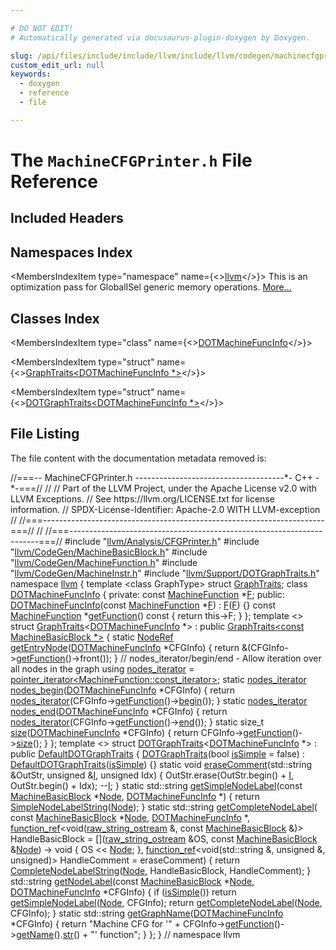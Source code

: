 ```yaml
---

# DO NOT EDIT!
# Automatically generated via docusaurus-plugin-doxygen by Doxygen.

slug: /api/files/include/include/llvm/include/llvm/codegen/machinecfgprinter-h
custom_edit_url: null
keywords:
  - doxygen
  - reference
  - file

---
```





# The `MachineCFGPrinter.h` File Reference

<DoxygenPage pluginConfig={pluginConfig}>



## Included Headers

<IncludesList>
<IncludesListItem
  filePath="llvm/Analysis/CFGPrinter.h"
  permalink="/docs/api/files/include/include/llvm/include/llvm/analysis/cfgprinter-h"
  isLocal="true" />
<IncludesListItem
  filePath="llvm/CodeGen/MachineBasicBlock.h"
  permalink="/docs/api/files/include/include/llvm/include/llvm/codegen/machinebasicblock-h"
  isLocal="true" />
<IncludesListItem
  filePath="llvm/CodeGen/MachineFunction.h"
  permalink="/docs/api/files/include/include/llvm/include/llvm/codegen/machinefunction-h"
  isLocal="true" />
<IncludesListItem
  filePath="llvm/CodeGen/MachineInstr.h"
  permalink="/docs/api/files/include/include/llvm/include/llvm/codegen/machineinstr-h"
  isLocal="true" />
<IncludesListItem
  filePath="llvm/Support/DOTGraphTraits.h"
  permalink="/docs/api/files/include/include/llvm/include/llvm/support/dotgraphtraits-h"
  isLocal="true" />
</IncludesList>

## Namespaces Index

<MembersIndex>

<MembersIndexItem
  type="namespace"
  name={<><a href="/docs/api/namespaces/llvm">llvm</a></>}>
This is an optimization pass for GlobalISel generic memory operations. <a href="/docs/api/namespaces/llvm/#details">More...</a>
</MembersIndexItem>

</MembersIndex>

## Classes Index

<MembersIndex>

<MembersIndexItem
  type="class"
  name={<><a href="/docs/api/classes/llvm/dotmachinefuncinfo">DOTMachineFuncInfo</a></>}>
</MembersIndexItem>

<MembersIndexItem
  type="struct"
  name={<><a href="/docs/api/structs/llvm/graphtraits-41c48be9c9012afa1dbd1bc6b52e29f7">GraphTraits&lt;DOTMachineFuncInfo *&gt;</a></>}>
</MembersIndexItem>

<MembersIndexItem
  type="struct"
  name={<><a href="/docs/api/structs/llvm/dotgraphtraits-41c48be9c9012afa1dbd1bc6b52e29f7">DOTGraphTraits&lt;DOTMachineFuncInfo *&gt;</a></>}>
</MembersIndexItem>

</MembersIndex>


## File Listing

The file content with the documentation metadata removed is:

<ProgramListing>

<Link id="l00001" /><CodeLine lineNumber="1"><span class="doxyHighlightComment">//===-- MachineCFGPrinter.h -------------------------------------&#42;- C++ -&#42;-===//</span></CodeLine>
<Link id="l00002" /><CodeLine lineNumber="2"><span class="doxyHighlightComment">//</span></CodeLine>
<Link id="l00003" /><CodeLine lineNumber="3"><span class="doxyHighlightComment">// Part of the LLVM Project, under the Apache License v2.0 with LLVM Exceptions.</span></CodeLine>
<Link id="l00004" /><CodeLine lineNumber="4"><span class="doxyHighlightComment">// See https://llvm.org/LICENSE.txt for license information.</span></CodeLine>
<Link id="l00005" /><CodeLine lineNumber="5"><span class="doxyHighlightComment">// SPDX-License-Identifier: Apache-2.0 WITH LLVM-exception</span></CodeLine>
<Link id="l00006" /><CodeLine lineNumber="6"><span class="doxyHighlightComment">//</span></CodeLine>
<Link id="l00007" /><CodeLine lineNumber="7"><span class="doxyHighlightComment">//===----------------------------------------------------------------------===//</span></CodeLine>
<Link id="l00008" /><CodeLine lineNumber="8"><span class="doxyHighlightComment">//</span></CodeLine>
<Link id="l00009" /><CodeLine lineNumber="9"><span class="doxyHighlightComment">//===----------------------------------------------------------------------===//</span></CodeLine>
<Link id="l00010" /><CodeLine lineNumber="10"></CodeLine>
<Link id="l00011" /><CodeLine lineNumber="11"><span class="doxyHighlightPreprocessor">#include &quot;<a href="/docs/api/files/include/include/llvm/include/llvm/analysis/cfgprinter-h">llvm/Analysis/CFGPrinter.h</a>&quot;</span></CodeLine>
<Link id="l00012" /><CodeLine lineNumber="12"><span class="doxyHighlightPreprocessor">#include &quot;<a href="/docs/api/files/include/include/llvm/include/llvm/codegen/machinebasicblock-h">llvm/CodeGen/MachineBasicBlock.h</a>&quot;</span></CodeLine>
<Link id="l00013" /><CodeLine lineNumber="13"><span class="doxyHighlightPreprocessor">#include &quot;<a href="/docs/api/files/include/include/llvm/include/llvm/codegen/machinefunction-h">llvm/CodeGen/MachineFunction.h</a>&quot;</span></CodeLine>
<Link id="l00014" /><CodeLine lineNumber="14"><span class="doxyHighlightPreprocessor">#include &quot;<a href="/docs/api/files/include/include/llvm/include/llvm/codegen/machineinstr-h">llvm/CodeGen/MachineInstr.h</a>&quot;</span></CodeLine>
<Link id="l00015" /><CodeLine lineNumber="15"><span class="doxyHighlightPreprocessor">#include &quot;<a href="/docs/api/files/include/include/llvm/include/llvm/support/dotgraphtraits-h">llvm/Support/DOTGraphTraits.h</a>&quot;</span></CodeLine>
<Link id="l00016" /><CodeLine lineNumber="16"></CodeLine>
<Link id="l00017" /><CodeLine lineNumber="17"><span class="doxyHighlightKeyword">namespace </span><span class="doxyHighlight"><a href="/docs/api/namespaces/llvm">llvm</a> &#123;</span></CodeLine>
<Link id="l00018" /><CodeLine lineNumber="18"></CodeLine>
<Link id="l00019" /><CodeLine lineNumber="19"><span class="doxyHighlightKeyword">template</span><span class="doxyHighlight"> &lt;</span><span class="doxyHighlightKeyword">class</span><span class="doxyHighlight"> GraphType&gt; </span><span class="doxyHighlightKeyword">struct </span><span class="doxyHighlight"><a href="/docs/api/structs/llvm/graphtraits">GraphTraits</a>;</span></CodeLine>
<Link id="l00020" /><CodeLine lineNumber="20" lineLink="/docs/api/classes/llvm/dotmachinefuncinfo"><span class="doxyHighlightKeyword">class </span><span class="doxyHighlight"><a href="/docs/api/classes/llvm/dotmachinefuncinfo/#abeb01365c588df16cea4d3d0da0d0e68">DOTMachineFuncInfo</a> &#123;</span></CodeLine>
<Link id="l00021" /><CodeLine lineNumber="21"><span class="doxyHighlightKeyword">private</span><span class="doxyHighlight">:</span></CodeLine>
<Link id="l00022" /><CodeLine lineNumber="22"><span class="doxyHighlight">  </span><span class="doxyHighlightKeyword">const</span><span class="doxyHighlight"> <a href="/docs/api/classes/llvm/machinefunction">MachineFunction</a> &#42;<a href="/docs/api/files/lib/lib/support/md5-cpp/#a96d73bbd7af15cb1fc38c3f4a3bd82e9">F</a>;</span></CodeLine>
<Link id="l00023" /><CodeLine lineNumber="23"></CodeLine>
<Link id="l00024" /><CodeLine lineNumber="24"><span class="doxyHighlightKeyword">public</span><span class="doxyHighlight">:</span></CodeLine>
<Link id="l00025" /><CodeLine lineNumber="25" lineLink="/docs/api/classes/llvm/dotmachinefuncinfo/#abeb01365c588df16cea4d3d0da0d0e68"><span class="doxyHighlight">  <a href="/docs/api/classes/llvm/dotmachinefuncinfo/#abeb01365c588df16cea4d3d0da0d0e68">DOTMachineFuncInfo</a>(</span><span class="doxyHighlightKeyword">const</span><span class="doxyHighlight"> <a href="/docs/api/classes/llvm/machinefunction">MachineFunction</a> &#42;<a href="/docs/api/files/lib/lib/support/md5-cpp/#a96d73bbd7af15cb1fc38c3f4a3bd82e9">F</a>) : <a href="/docs/api/files/lib/lib/support/md5-cpp/#a96d73bbd7af15cb1fc38c3f4a3bd82e9">F</a>(<a href="/docs/api/files/lib/lib/support/md5-cpp/#a96d73bbd7af15cb1fc38c3f4a3bd82e9">F</a>) &#123;&#125;</span></CodeLine>
<Link id="l00026" /><CodeLine lineNumber="26"></CodeLine>
<Link id="l00027" /><CodeLine lineNumber="27" lineLink="/docs/api/classes/llvm/dotmachinefuncinfo/#adae2ee1552f329f126a77a1b7331ef35"><span class="doxyHighlight">  </span><span class="doxyHighlightKeyword">const</span><span class="doxyHighlight"> <a href="/docs/api/classes/llvm/machinefunction">MachineFunction</a> &#42;<a href="/docs/api/classes/llvm/dotmachinefuncinfo/#adae2ee1552f329f126a77a1b7331ef35">getFunction</a>()</span><span class="doxyHighlightKeyword"> const </span><span class="doxyHighlight">&#123; </span><span class="doxyHighlightKeywordFlow">return</span><span class="doxyHighlight"> this-&gt;F; &#125;</span></CodeLine>
<Link id="l00028" /><CodeLine lineNumber="28"><span class="doxyHighlight">&#125;;</span></CodeLine>
<Link id="l00029" /><CodeLine lineNumber="29"></CodeLine>
<Link id="l00030" /><CodeLine lineNumber="30"><span class="doxyHighlightKeyword">template</span><span class="doxyHighlight"> &lt;&gt;</span></CodeLine>
<Link id="l00031" /><CodeLine lineNumber="31" lineLink="/docs/api/structs/llvm/graphtraits-41c48be9c9012afa1dbd1bc6b52e29f7"><span class="doxyHighlightKeyword">struct </span><span class="doxyHighlight"><a href="/docs/api/structs/llvm/graphtraits">GraphTraits</a>&lt;<a href="/docs/api/classes/llvm/dotmachinefuncinfo">DOTMachineFuncInfo</a> &#42;&gt;</span></CodeLine>
<Link id="l00032" /><CodeLine lineNumber="32"><span class="doxyHighlight">    : </span><span class="doxyHighlightKeyword">public</span><span class="doxyHighlight"> <a href="/docs/api/structs/llvm/graphtraits">GraphTraits&lt;const MachineBasicBlock &#42;&gt;</a> &#123;</span></CodeLine>
<Link id="l00033" /><CodeLine lineNumber="33" lineLink="/docs/api/structs/llvm/graphtraits-41c48be9c9012afa1dbd1bc6b52e29f7/#a44e567b8131868cb1a354a4f9b525b57"><span class="doxyHighlight">  </span><span class="doxyHighlightKeyword">static</span><span class="doxyHighlight"> <a href="/docs/api/structs/llvm/graphtraits/#a741f7d63af17a7bd0bcf63f68e8658bd">NodeRef</a> <a href="/docs/api/structs/llvm/graphtraits-41c48be9c9012afa1dbd1bc6b52e29f7/#a44e567b8131868cb1a354a4f9b525b57">getEntryNode</a>(<a href="/docs/api/classes/llvm/dotmachinefuncinfo">DOTMachineFuncInfo</a> &#42;CFGInfo) &#123;</span></CodeLine>
<Link id="l00034" /><CodeLine lineNumber="34"><span class="doxyHighlight">    </span><span class="doxyHighlightKeywordFlow">return</span><span class="doxyHighlight"> &amp;(CFGInfo-&gt;<a href="/docs/api/classes/llvm/dotmachinefuncinfo/#adae2ee1552f329f126a77a1b7331ef35">getFunction</a>()-&gt;front());</span></CodeLine>
<Link id="l00035" /><CodeLine lineNumber="35"><span class="doxyHighlight">  &#125;</span></CodeLine>
<Link id="l00036" /><CodeLine lineNumber="36"></CodeLine>
<Link id="l00037" /><CodeLine lineNumber="37"><span class="doxyHighlight">  </span><span class="doxyHighlightComment">// nodes&#95;iterator/begin/end - Allow iteration over all nodes in the graph</span></CodeLine>
<Link id="l00038" /><CodeLine lineNumber="38" lineLink="/docs/api/structs/llvm/graphtraits-41c48be9c9012afa1dbd1bc6b52e29f7/#a77790aa243a2e7f104b385237a782968"><span class="doxyHighlight">  </span><span class="doxyHighlightKeyword">using </span><span class="doxyHighlight"><a href="/docs/api/structs/llvm/graphtraits-41c48be9c9012afa1dbd1bc6b52e29f7/#a77790aa243a2e7f104b385237a782968">nodes&#95;iterator</a> = <a href="/docs/api/classes/llvm/pointer-iterator">pointer&#95;iterator&lt;MachineFunction::const&#95;iterator&gt;</a>;</span></CodeLine>
<Link id="l00039" /><CodeLine lineNumber="39"></CodeLine>
<Link id="l00040" /><CodeLine lineNumber="40" lineLink="/docs/api/structs/llvm/graphtraits-41c48be9c9012afa1dbd1bc6b52e29f7/#aecd5ade153cc63bdddf084681b6c95bb"><span class="doxyHighlight">  </span><span class="doxyHighlightKeyword">static</span><span class="doxyHighlight"> <a href="/docs/api/structs/llvm/graphtraits-41c48be9c9012afa1dbd1bc6b52e29f7/#a77790aa243a2e7f104b385237a782968">nodes&#95;iterator</a> <a href="/docs/api/structs/llvm/graphtraits-41c48be9c9012afa1dbd1bc6b52e29f7/#aecd5ade153cc63bdddf084681b6c95bb">nodes&#95;begin</a>(<a href="/docs/api/classes/llvm/dotmachinefuncinfo">DOTMachineFuncInfo</a> &#42;CFGInfo) &#123;</span></CodeLine>
<Link id="l00041" /><CodeLine lineNumber="41"><span class="doxyHighlight">    </span><span class="doxyHighlightKeywordFlow">return</span><span class="doxyHighlight"> <a href="/docs/api/structs/llvm/graphtraits-41c48be9c9012afa1dbd1bc6b52e29f7/#a77790aa243a2e7f104b385237a782968">nodes&#95;iterator</a>(CFGInfo-&gt;<a href="/docs/api/classes/llvm/dotmachinefuncinfo/#adae2ee1552f329f126a77a1b7331ef35">getFunction</a>()-&gt;<a href="/docs/api/classes/llvm/machinefunction/#ab0789854909cf47f640a85fa2bac29c7">begin</a>());</span></CodeLine>
<Link id="l00042" /><CodeLine lineNumber="42"><span class="doxyHighlight">  &#125;</span></CodeLine>
<Link id="l00043" /><CodeLine lineNumber="43"></CodeLine>
<Link id="l00044" /><CodeLine lineNumber="44" lineLink="/docs/api/structs/llvm/graphtraits-41c48be9c9012afa1dbd1bc6b52e29f7/#ac857dab36c8edcd5ca0e1cd7f84d873e"><span class="doxyHighlight">  </span><span class="doxyHighlightKeyword">static</span><span class="doxyHighlight"> <a href="/docs/api/structs/llvm/graphtraits-41c48be9c9012afa1dbd1bc6b52e29f7/#a77790aa243a2e7f104b385237a782968">nodes&#95;iterator</a> <a href="/docs/api/structs/llvm/graphtraits-41c48be9c9012afa1dbd1bc6b52e29f7/#ac857dab36c8edcd5ca0e1cd7f84d873e">nodes&#95;end</a>(<a href="/docs/api/classes/llvm/dotmachinefuncinfo">DOTMachineFuncInfo</a> &#42;CFGInfo) &#123;</span></CodeLine>
<Link id="l00045" /><CodeLine lineNumber="45"><span class="doxyHighlight">    </span><span class="doxyHighlightKeywordFlow">return</span><span class="doxyHighlight"> <a href="/docs/api/structs/llvm/graphtraits-41c48be9c9012afa1dbd1bc6b52e29f7/#a77790aa243a2e7f104b385237a782968">nodes&#95;iterator</a>(CFGInfo-&gt;<a href="/docs/api/classes/llvm/dotmachinefuncinfo/#adae2ee1552f329f126a77a1b7331ef35">getFunction</a>()-&gt;<a href="/docs/api/classes/llvm/machinefunction/#a9d017af749f76484cb9aec9ff6e4330c">end</a>());</span></CodeLine>
<Link id="l00046" /><CodeLine lineNumber="46"><span class="doxyHighlight">  &#125;</span></CodeLine>
<Link id="l00047" /><CodeLine lineNumber="47"></CodeLine>
<Link id="l00048" /><CodeLine lineNumber="48" lineLink="/docs/api/structs/llvm/graphtraits-41c48be9c9012afa1dbd1bc6b52e29f7/#a9a0a35a7a55e7ed991bbdf37099cb51b"><span class="doxyHighlight">  </span><span class="doxyHighlightKeyword">static</span><span class="doxyHighlight"> </span><span class="doxyHighlightKeywordType">size&#95;t</span><span class="doxyHighlight"> <a href="/docs/api/structs/llvm/graphtraits-41c48be9c9012afa1dbd1bc6b52e29f7/#a9a0a35a7a55e7ed991bbdf37099cb51b">size</a>(<a href="/docs/api/classes/llvm/dotmachinefuncinfo">DOTMachineFuncInfo</a> &#42;CFGInfo) &#123;</span></CodeLine>
<Link id="l00049" /><CodeLine lineNumber="49"><span class="doxyHighlight">    </span><span class="doxyHighlightKeywordFlow">return</span><span class="doxyHighlight"> CFGInfo-&gt;<a href="/docs/api/classes/llvm/dotmachinefuncinfo/#adae2ee1552f329f126a77a1b7331ef35">getFunction</a>()-&gt;<a href="/docs/api/classes/llvm/machinefunction/#a7d2ce2106f9f7cf8f45c7c3c116ef43d">size</a>();</span></CodeLine>
<Link id="l00050" /><CodeLine lineNumber="50"><span class="doxyHighlight">  &#125;</span></CodeLine>
<Link id="l00051" /><CodeLine lineNumber="51"><span class="doxyHighlight">&#125;;</span></CodeLine>
<Link id="l00052" /><CodeLine lineNumber="52"></CodeLine>
<Link id="l00053" /><CodeLine lineNumber="53"><span class="doxyHighlightKeyword">template</span><span class="doxyHighlight"> &lt;&gt;</span></CodeLine>
<Link id="l00054" /><CodeLine lineNumber="54" lineLink="/docs/api/structs/llvm/dotgraphtraits-41c48be9c9012afa1dbd1bc6b52e29f7"><span class="doxyHighlightKeyword">struct </span><span class="doxyHighlight"><a href="/docs/api/structs/llvm/dotgraphtraits-41c48be9c9012afa1dbd1bc6b52e29f7/#a120750218fa17e95bb0f225b9f31b212">DOTGraphTraits</a>&lt;<a href="/docs/api/classes/llvm/dotmachinefuncinfo">DOTMachineFuncInfo</a> &#42;&gt; : </span><span class="doxyHighlightKeyword">public</span><span class="doxyHighlight"> <a href="/docs/api/structs/llvm/defaultdotgraphtraits/#a8a0585a182245d87b224f4a26a41cf16">DefaultDOTGraphTraits</a> &#123;</span></CodeLine>
<Link id="l00055" /><CodeLine lineNumber="55"></CodeLine>
<Link id="l00056" /><CodeLine lineNumber="56" lineLink="/docs/api/structs/llvm/dotgraphtraits-41c48be9c9012afa1dbd1bc6b52e29f7/#a120750218fa17e95bb0f225b9f31b212"><span class="doxyHighlight">  <a href="/docs/api/structs/llvm/dotgraphtraits-41c48be9c9012afa1dbd1bc6b52e29f7/#a120750218fa17e95bb0f225b9f31b212">DOTGraphTraits</a>(</span><span class="doxyHighlightKeywordType">bool</span><span class="doxyHighlight"> <a href="/docs/api/structs/llvm/defaultdotgraphtraits/#ae8629cdc360910256304238ca5db1a45">isSimple</a> = </span><span class="doxyHighlightKeyword">false</span><span class="doxyHighlight">) : <a href="/docs/api/structs/llvm/defaultdotgraphtraits/#a8a0585a182245d87b224f4a26a41cf16">DefaultDOTGraphTraits</a>(<a href="/docs/api/structs/llvm/defaultdotgraphtraits/#ae8629cdc360910256304238ca5db1a45">isSimple</a>) &#123;&#125;</span></CodeLine>
<Link id="l00057" /><CodeLine lineNumber="57"></CodeLine>
<Link id="l00058" /><CodeLine lineNumber="58" lineLink="/docs/api/structs/llvm/dotgraphtraits-41c48be9c9012afa1dbd1bc6b52e29f7/#a7602e0d7da35f0bded75130773413ae4"><span class="doxyHighlight">  </span><span class="doxyHighlightKeyword">static</span><span class="doxyHighlight"> </span><span class="doxyHighlightKeywordType">void</span><span class="doxyHighlight"> <a href="/docs/api/structs/llvm/dotgraphtraits-41c48be9c9012afa1dbd1bc6b52e29f7/#a7602e0d7da35f0bded75130773413ae4">eraseComment</a>(std::string &amp;OutStr, </span><span class="doxyHighlightKeywordType">unsigned</span><span class="doxyHighlight"> &amp;<a href="/docs/api/files/lib/lib/support/md5-cpp/#ac0eafdc9ee161b71e7af98af736952fd">I</a>, </span><span class="doxyHighlightKeywordType">unsigned</span><span class="doxyHighlight"> Idx) &#123;</span></CodeLine>
<Link id="l00059" /><CodeLine lineNumber="59"><span class="doxyHighlight">    OutStr.erase(OutStr.begin() + <a href="/docs/api/files/lib/lib/support/md5-cpp/#ac0eafdc9ee161b71e7af98af736952fd">I</a>, OutStr.begin() + Idx);</span></CodeLine>
<Link id="l00060" /><CodeLine lineNumber="60"><span class="doxyHighlight">    --<a href="/docs/api/files/lib/lib/support/md5-cpp/#ac0eafdc9ee161b71e7af98af736952fd">I</a>;</span></CodeLine>
<Link id="l00061" /><CodeLine lineNumber="61"><span class="doxyHighlight">  &#125;</span></CodeLine>
<Link id="l00062" /><CodeLine lineNumber="62"></CodeLine>
<Link id="l00063" /><CodeLine lineNumber="63" lineLink="/docs/api/structs/llvm/dotgraphtraits-41c48be9c9012afa1dbd1bc6b52e29f7/#a378b2ec369cf0031be43f0813f94a927"><span class="doxyHighlight">  </span><span class="doxyHighlightKeyword">static</span><span class="doxyHighlight"> std::string <a href="/docs/api/structs/llvm/dotgraphtraits-41c48be9c9012afa1dbd1bc6b52e29f7/#a378b2ec369cf0031be43f0813f94a927">getSimpleNodeLabel</a>(</span><span class="doxyHighlightKeyword">const</span><span class="doxyHighlight"> <a href="/docs/api/classes/llvm/machinebasicblock">MachineBasicBlock</a> &#42;<a href="/docs/api/classes/node">Node</a>,</span></CodeLine>
<Link id="l00064" /><CodeLine lineNumber="64"><span class="doxyHighlight">                                        <a href="/docs/api/classes/llvm/dotmachinefuncinfo">DOTMachineFuncInfo</a> &#42;) &#123;</span></CodeLine>
<Link id="l00065" /><CodeLine lineNumber="65"><span class="doxyHighlight">    </span><span class="doxyHighlightKeywordFlow">return</span><span class="doxyHighlight"> <a href="/docs/api/namespaces/llvm/#a6aa83be387fc77549be8e650c009d12a">SimpleNodeLabelString</a>(<a href="/docs/api/classes/node">Node</a>);</span></CodeLine>
<Link id="l00066" /><CodeLine lineNumber="66"><span class="doxyHighlight">  &#125;</span></CodeLine>
<Link id="l00067" /><CodeLine lineNumber="67"></CodeLine>
<Link id="l00068" /><CodeLine lineNumber="68" lineLink="/docs/api/structs/llvm/dotgraphtraits-41c48be9c9012afa1dbd1bc6b52e29f7/#ae712831b3c4eee38cc0eb81965336d96"><span class="doxyHighlight">  </span><span class="doxyHighlightKeyword">static</span><span class="doxyHighlight"> std::string <a href="/docs/api/structs/llvm/dotgraphtraits-41c48be9c9012afa1dbd1bc6b52e29f7/#ae712831b3c4eee38cc0eb81965336d96">getCompleteNodeLabel</a>(</span></CodeLine>
<Link id="l00069" /><CodeLine lineNumber="69"><span class="doxyHighlight">      </span><span class="doxyHighlightKeyword">const</span><span class="doxyHighlight"> <a href="/docs/api/classes/llvm/machinebasicblock">MachineBasicBlock</a> &#42;<a href="/docs/api/classes/node">Node</a>, <a href="/docs/api/classes/llvm/dotmachinefuncinfo">DOTMachineFuncInfo</a> &#42;,</span></CodeLine>
<Link id="l00070" /><CodeLine lineNumber="70"><span class="doxyHighlight">      <a href="/docs/api/classes/llvm/function-ref">function&#95;ref</a>&lt;</span><span class="doxyHighlightKeywordType">void</span><span class="doxyHighlight">(<a href="/docs/api/classes/llvm/raw-string-ostream">raw&#95;string&#95;ostream</a> &amp;, </span><span class="doxyHighlightKeyword">const</span><span class="doxyHighlight"> <a href="/docs/api/classes/llvm/machinebasicblock">MachineBasicBlock</a> &amp;)&gt;</span></CodeLine>
<Link id="l00071" /><CodeLine lineNumber="71"><span class="doxyHighlight">          HandleBasicBlock =</span></CodeLine>
<Link id="l00072" /><CodeLine lineNumber="72"><span class="doxyHighlight">              &#91;&#93;(<a href="/docs/api/classes/llvm/raw-string-ostream">raw&#95;string&#95;ostream</a> &amp;OS,</span></CodeLine>
<Link id="l00073" /><CodeLine lineNumber="73"><span class="doxyHighlight">                 </span><span class="doxyHighlightKeyword">const</span><span class="doxyHighlight"> <a href="/docs/api/classes/llvm/machinebasicblock">MachineBasicBlock</a> &amp;<a href="/docs/api/classes/node">Node</a>) -&gt; </span><span class="doxyHighlightKeywordType">void</span><span class="doxyHighlight"> &#123; OS &lt;&lt; <a href="/docs/api/classes/node">Node</a>; &#125;,</span></CodeLine>
<Link id="l00074" /><CodeLine lineNumber="74"><span class="doxyHighlight">      <a href="/docs/api/classes/llvm/function-ref">function&#95;ref</a>&lt;void(std::string &amp;, </span><span class="doxyHighlightKeywordType">unsigned</span><span class="doxyHighlight"> &amp;, </span><span class="doxyHighlightKeywordType">unsigned</span><span class="doxyHighlight">)&gt;</span></CodeLine>
<Link id="l00075" /><CodeLine lineNumber="75"><span class="doxyHighlight">          HandleComment = eraseComment) &#123;</span></CodeLine>
<Link id="l00076" /><CodeLine lineNumber="76"><span class="doxyHighlight">    </span><span class="doxyHighlightKeywordFlow">return</span><span class="doxyHighlight"> <a href="/docs/api/namespaces/llvm/#aef388dd4679a63426b91a9059b2380cd">CompleteNodeLabelString</a>(<a href="/docs/api/classes/node">Node</a>, HandleBasicBlock, HandleComment);</span></CodeLine>
<Link id="l00077" /><CodeLine lineNumber="77"><span class="doxyHighlight">  &#125;</span></CodeLine>
<Link id="l00078" /><CodeLine lineNumber="78"></CodeLine>
<Link id="l00079" /><CodeLine lineNumber="79" lineLink="/docs/api/structs/llvm/dotgraphtraits-41c48be9c9012afa1dbd1bc6b52e29f7/#ae51532421a54cfa2c854595c71cb99b2"><span class="doxyHighlight">  std::string <a href="/docs/api/structs/llvm/dotgraphtraits-41c48be9c9012afa1dbd1bc6b52e29f7/#ae51532421a54cfa2c854595c71cb99b2">getNodeLabel</a>(</span><span class="doxyHighlightKeyword">const</span><span class="doxyHighlight"> <a href="/docs/api/classes/llvm/machinebasicblock">MachineBasicBlock</a> &#42;<a href="/docs/api/classes/node">Node</a>,</span></CodeLine>
<Link id="l00080" /><CodeLine lineNumber="80"><span class="doxyHighlight">                           <a href="/docs/api/classes/llvm/dotmachinefuncinfo">DOTMachineFuncInfo</a> &#42;CFGInfo) &#123;</span></CodeLine>
<Link id="l00081" /><CodeLine lineNumber="81"><span class="doxyHighlight">    </span><span class="doxyHighlightKeywordFlow">if</span><span class="doxyHighlight"> (<a href="/docs/api/files/lib/lib/transforms/lib/transforms/vectorize/slpvectorizer-cpp/#a3ca9742688618517cc4690fb947fb609">isSimple</a>())</span></CodeLine>
<Link id="l00082" /><CodeLine lineNumber="82"><span class="doxyHighlight">      </span><span class="doxyHighlightKeywordFlow">return</span><span class="doxyHighlight"> <a href="/docs/api/structs/llvm/dotgraphtraits-41c48be9c9012afa1dbd1bc6b52e29f7/#a378b2ec369cf0031be43f0813f94a927">getSimpleNodeLabel</a>(<a href="/docs/api/classes/node">Node</a>, CFGInfo);</span></CodeLine>
<Link id="l00083" /><CodeLine lineNumber="83"></CodeLine>
<Link id="l00084" /><CodeLine lineNumber="84"><span class="doxyHighlight">    </span><span class="doxyHighlightKeywordFlow">return</span><span class="doxyHighlight"> <a href="/docs/api/structs/llvm/dotgraphtraits-41c48be9c9012afa1dbd1bc6b52e29f7/#ae712831b3c4eee38cc0eb81965336d96">getCompleteNodeLabel</a>(<a href="/docs/api/classes/node">Node</a>, CFGInfo);</span></CodeLine>
<Link id="l00085" /><CodeLine lineNumber="85"><span class="doxyHighlight">  &#125;</span></CodeLine>
<Link id="l00086" /><CodeLine lineNumber="86"></CodeLine>
<Link id="l00087" /><CodeLine lineNumber="87" lineLink="/docs/api/structs/llvm/dotgraphtraits-41c48be9c9012afa1dbd1bc6b52e29f7/#a1e3ee7b871f1524057e9d810810771b2"><span class="doxyHighlight">  </span><span class="doxyHighlightKeyword">static</span><span class="doxyHighlight"> std::string <a href="/docs/api/structs/llvm/dotgraphtraits-41c48be9c9012afa1dbd1bc6b52e29f7/#a1e3ee7b871f1524057e9d810810771b2">getGraphName</a>(<a href="/docs/api/classes/llvm/dotmachinefuncinfo">DOTMachineFuncInfo</a> &#42;CFGInfo) &#123;</span></CodeLine>
<Link id="l00088" /><CodeLine lineNumber="88"><span class="doxyHighlight">    </span><span class="doxyHighlightKeywordFlow">return</span><span class="doxyHighlight"> </span><span class="doxyHighlightStringLiteral">&quot;Machine CFG for &#39;&quot;</span><span class="doxyHighlight"> + CFGInfo-&gt;<a href="/docs/api/classes/llvm/dotmachinefuncinfo/#adae2ee1552f329f126a77a1b7331ef35">getFunction</a>()-&gt;<a href="/docs/api/classes/llvm/machinefunction/#a3d142c9e7c066059e15232c56dec9e2e">getName</a>().<a href="/docs/api/classes/llvm/stringref/#a223dd14e7d12bc5cea01889b972a98b2">str</a>() +</span></CodeLine>
<Link id="l00089" /><CodeLine lineNumber="89"><span class="doxyHighlight">           </span><span class="doxyHighlightStringLiteral">&quot;&#39; function&quot;</span><span class="doxyHighlight">;</span></CodeLine>
<Link id="l00090" /><CodeLine lineNumber="90"><span class="doxyHighlight">  &#125;</span></CodeLine>
<Link id="l00091" /><CodeLine lineNumber="91"><span class="doxyHighlight">&#125;;</span></CodeLine>
<Link id="l00092" /><CodeLine lineNumber="92"><span class="doxyHighlight">&#125; </span><span class="doxyHighlightComment">// namespace llvm</span></CodeLine>

</ProgramListing>


</DoxygenPage>
